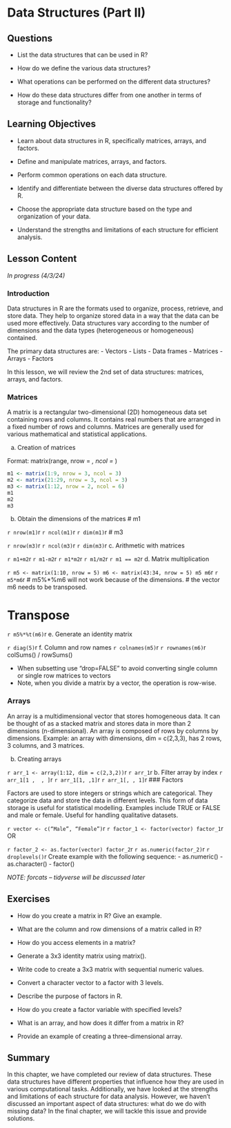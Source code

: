 # Data Structures (Part II) {#sec-data-structure-2}

## Questions

-   List the data structures that can be used in R?

-   How do we define the various data structures?

-   What operations can be performed on the different data structures?

-   How do these data structures differ from one another in terms of storage and functionality?

## Learning Objectives

-   Learn about data structures in R, specifically matrices, arrays, and factors.

-   Define and manipulate matrices, arrays, and factors.

-   Perform common operations on each data structure.

-   Identify and differentiate between the diverse data structures offered by R.

-   Choose the appropriate data structure based on the type and organization of your data.

-   Understand the strengths and limitations of each structure for efficient analysis.

## Lesson Content

*In progress (4/3/24)*

### Introduction

Data structures in R are the formats used to organize, process, retrieve, and store data. They help to organize stored data in a way that the data can be used more effectively. Data structures vary according to the number of dimensions and the data types (heterogeneous or homogeneous) contained. 

The primary data structures are:
- Vectors
- Lists
- Data frames
- Matrices
- Arrays
- Factors

In this lesson, we will review the 2nd set of data structures: matrices, arrays, and factors.

### Matrices

A matrix is a rectangular two-dimensional (2D) homogeneous data set containing rows and columns. It contains real numbers that are arranged in a fixed number of rows and columns. Matrices are generally used for various mathematical and statistical applications.

a.	Creation of matrices

Format: matrix(range, nrow = _, ncol = _)

```r
m1 <- matrix(1:9, nrow = 3, ncol = 3) 
m2 <- matrix(21:29, nrow = 3, ncol = 3) 
m3 <- matrix(1:12, nrow = 2, ncol = 6)
m1
m2
m3
```

b.	Obtain the dimensions of the matrices
# m1

```r
nrow(m1)
```r

```r
ncol(m1)
```r

```r
dim(m1)
```r

# m3

```r
nrow(m3)
```r

```r
ncol(m3)
```r

```r
dim(m3)
```r

c. Arithmetic with matrices

```r
m1+m2
```r

```r
m1-m2
```r

```r
m1*m2
```r

```r
m1/m2
```r

```r
m1 == m2
```r

d. Matrix multiplication

```r
m5 <- matrix(1:10, nrow = 5)
m6 <- matrix(43:34, nrow = 5)
m5
m6
```r

```r
m5*m6
```r

# m5%*%m6 will not work because of the dimensions.
# the vector m6 needs to be transposed.

# Transpose

```r
m5%*%t(m6)
```r

e. Generate an identity matrix

```r
diag(5)
```r

f. Column and row names
```r
colnames(m5)
```r

```r
rownames(m6)
```r

colSums() / rowSums()

- When subsetting use “drop=FALSE” to avoid converting single column or single row matrices to vectors
- Note, when you divide a matrix by a vector, the operation is row-wise.

### Arrays

An array is a multidimensional vector that stores homogeneous data. It can be thought of as a stacked matrix and stores data in more than 2 dimensions (n-dimensional). An array is composed of rows by columns by dimensions. Example: an array with dimensions, dim = c(2,3,3), has 2 rows, 3 columns, and 3 matrices.

b.	Creating arrays

```r
arr_1 <- array(1:12, dim = c(2,3,2))
```r

```r
arr_1
```r

b. Filter array by index
```r
arr_1[1 ,  , ]
```r

```r
arr_1[1, ,1]
```r

```r
arr_1[, , 1]
```r

### Factors

Factors are used to store integers or strings which are categorical. They categorize data and store the data in different levels. This form of data storage is useful for statistical modelling. Examples include TRUE or FALSE and male or female. Useful for handling qualitative datasets.

```r
vector <- c(“Male”, “Female”)
```r

```r
factor_1 <- factor(vector)
factor_1
```r

OR

```r
factor_2 <- as.factor(vector)
factor_2
```r

```r
as.numeric(factor_2)
```r

```r
droplevels()
```r

Create example with the following sequence:
- as.numeric()
- as.character()
- factor()

*NOTE: forcats – tidyverse will be discussed later*

## Exercises

-   How do you create a matrix in R? Give an example.

-   What are the column and row dimensions of a matrix called in R?

-   How do you access elements in a matrix?

-   Generate a 3x3 identity matrix using matrix().

-   Write code to create a 3x3 matrix with sequential numeric values.

-   Convert a character vector to a factor with 3 levels.

-   Describe the purpose of factors in R.

-   How do you create a factor variable with specified levels?

-   What is an array, and how does it differ from a matrix in R?

-   Provide an example of creating a three-dimensional array.

## Summary

In this chapter, we have completed our review of data structures. These data structures have different properties that influence how they are used in various computational tasks. Additionally, we have looked at the strengths and limitations of each structure for data analysis. However, we haven’t discussed an important aspect of data structures: what do we do with missing data? In the final chapter, we will tackle this issue and provide solutions.
